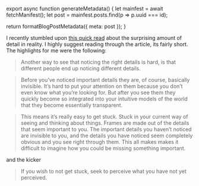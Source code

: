 

export async function generateMetadata() {
  let mainfest = await fetchManifest();
  let post = mainfest.posts.find(p => p.uuid === id);

  return formatBlogPostMetadata({ meta: post });
}

<BlogPage id={id}>

I recently stumbled upon
[this quick read](http://johnsalvatier.org/blog/2017/reality-has-a-surprising-amount-of-detail)
about the surprising amount of detail in reality. I highly suggest reading
through the article, its fairly short. The highlights for me were the following:

> Another way to see that noticing the right details is hard, is that different
> people end up noticing different details.

> Before you’ve noticed important details they are, of course, basically
> invisible. It’s hard to put your attention on them because you don’t even know
> what you’re looking for. But after you see them they quickly become so
> integrated into your intuitive models of the world that they become
> essentially transparent.

> This means it’s really easy to get stuck. Stuck in your current way of seeing
> and thinking about things. Frames are made out of the details that seem
> important to you. The important details you haven’t noticed are invisible to
> you, and the details you have noticed seem completely obvious and you see
> right through them. This all makes makes it difficult to imagine how you could
> be missing something important.

and the kicker

> If you wish to not get stuck, seek to perceive what you have not yet
> perceived.


</BlogPage>